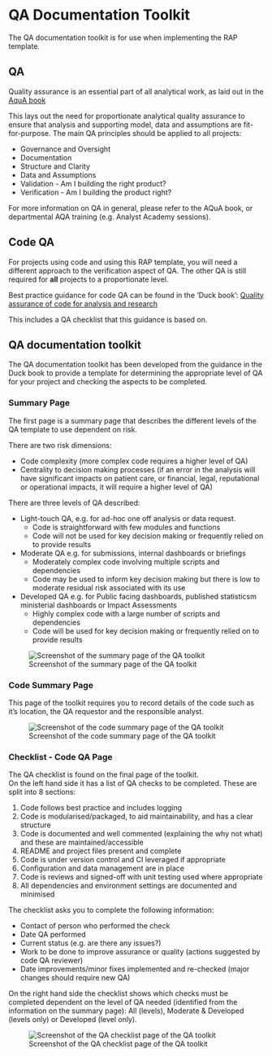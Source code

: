 # QA Documentation Toolkit

The QA documentation toolkit is for use when implementing the RAP template. 

## QA 

Quality assurance is an essential part of all analytical work, as laid out in the 
[AquA book](https://www.gov.uk/government/publications/the-aqua-book-guidance-on-producing-quality-analysis-for-government)

This lays out the need for proportionate analytical quality assurance to ensure that analysis and supporting model, data and assumptions are fit-for-purpose.
The main QA principles should be applied to all projects: 

* Governance and Oversight
* Documentation
* Structure and Clarity
* Data and Assumptions
* Validation - Am I building the right product?
* Verification - Am I building the product right?

For more information on QA in general, please refer to the AQuA book, or departmental AQA training (e.g. Analyst Academy sessions).

## Code QA

For projects using code and using this RAP template, you will need a different approach to the verification aspect of QA. 
The other QA is still required for **all** projects to a proportionate level.

Best practice guidance for code QA can be found in the 'Duck book': 
[Quality assurance of code for analysis and research](https://best-practice-and-impact.github.io/qa-of-code-guidance/intro.html)

This includes a QA checklist that this guidance is based on.

## QA documentation toolkit

The QA documentation toolkit has been developed from the guidance in the Duck book to provide a template for determining the appropriate level of QA for your project and checking the aspects to be completed.

### Summary Page
The first page is a summary page that describes the different levels of the QA template to use dependent on risk.

There are two risk dimensions:

* Code complexity (more complex code requires a higher level of QA)
* Centrality to decision making processes (if an error in the analysis will have significant impacts on patient care, or financial, legal, reputational or operational impacts, it will require a higher level of QA)

There are three levels of QA described:

* Light-touch QA, e.g. for ad-hoc one off analysis or data request.
  - Code is straightforward with few modules and functions
  - Code will not be used for key decision making or frequently relied on to provide results
* Moderate QA e.g. for submissions, internal dashboards or briefings 
  - Moderately complex code involving multiple scripts and dependencies
  - Code may be used to inform key decision making but there is low to moderate residual risk associated with its use
* Developed QA e.g. for Public facing dashboards, published statisticsm ministerial dashboards or Impact Assessments
  - Highly complex code with a large number of scripts and dependencies
  - Code will be used for key decision making or frequently relied on to provide results
  
![Screenshot of the summary page of the QA toolkit](Screenshot QA toolkit summary page.png)
  
### Code Summary Page

This page of the toolkit requires you to record details of the code such as it's location, the QA requestor and the responsible analyst.

![Screenshot of the code summary page of the QA toolkit](Screenshot QA toolkit code summary page.png)

### Checklist - Code QA Page

The QA checklist is found on the final page of the toolkit.  
On the left hand side it has a list of QA checks to be completed. These are split into 8 sections:

1. Code follows best practice and includes logging
2. Code is modularised/packaged, to aid maintainability, and has a clear structure  
3. Code is documented and well commented (explaining the why not what) and these are maintained/accessible
4. README and project files present and complete
5. Code is under version control and CI leveraged if appropriate
6. Configuration and data management are in place
7. Code is reviews and signed-off with unit testing used where appropriate
8. All dependencies and environment settings are documented and minimised

The checklist asks you to complete the following information:

* Contact of person who performed the check
* Date QA performed
* Current status (e.g. are there any issues?)
* Work to be done to improve assurance or quality (actions suggested by code QA reviewer)
* Date improvements/minor fixes implemented and re-checked (major changes should require new QA)

On the right hand side the checklist shows which checks must be completed dependent on the level of QA needed (identified from the information on the summary page): All (levels), Moderate & Developed (levels only) or Developed (level only).

![Screenshot of the QA checklist page of the QA toolkit](Screenshot QA toolkit checklist page.png)

